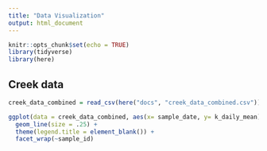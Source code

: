 ```yaml
---
title: "Data Visualization"
output: html_document
---
```


```r
knitr::opts_chunk$set(echo = TRUE)
library(tidyverse)
library(here)
```

## Creek data

```r
creek_data_combined = read_csv(here("docs", "creek_data_combined.csv"))
```

```r
ggplot(data = creek_data_combined, aes(x= sample_date, y= k_daily_mean)) +
  geom_line(size = .25) +
  theme(legend.title = element_blank()) +
  facet_wrap(~sample_id)
```

